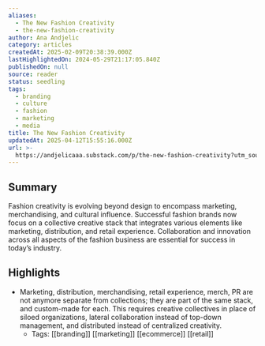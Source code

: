 ```yaml
---
aliases:
  - The New Fashion Creativity
  - the-new-fashion-creativity
author: Ana Andjelic
category: articles
createdAt: 2025-02-09T20:38:39.000Z
lastHighlightedOn: 2024-05-29T21:17:05.840Z
publishedOn: null
source: reader
status: seedling
tags:
  - branding
  - culture
  - fashion
  - marketing
  - media
title: The New Fashion Creativity
updatedAt: 2025-04-12T15:55:16.000Z
url: >-
  https://andjelicaaa.substack.com/p/the-new-fashion-creativity?utm_source=post-email-title&publication_id=18831&post_id=143281748&utm_campaign=email-post-title&isFreemail=false&r=og9hp&triedRedirect=true&utm_medium=email
---
```

## Summary

Fashion creativity is evolving beyond design to encompass marketing, merchandising, and cultural influence. Successful fashion brands now focus on a collective creative stack that integrates various elements like marketing, distribution, and retail experience. Collaboration and innovation across all aspects of the fashion business are essential for success in today’s industry.

## Highlights

- Marketing, distribution, merchandising, retail experience, merch, PR are not anymore separate from collections; they are part of the same stack, and custom-made for each. This requires creative collectives in place of siloed organizations, lateral collaboration instead of top-down management, and distributed instead of centralized creativity.
    - Tags: [[branding]] [[marketing]] [[ecommerce]] [[retail]]
